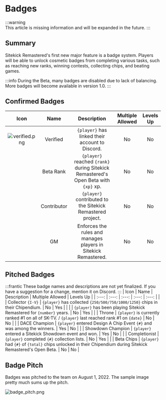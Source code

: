 # Badges

:::warning	
This article is missing information and will be expanded in the future. 
:::

## Summary

Sitekick Remastered's first new major feature is a badge system.  Players will be able to unlock cosmetic badges from completing various tasks, such as reaching new ranks, winning contests, collecting chips, and beating games.

:::info
During the Beta, many badges are disabled due to lack of balancing.  More badges will become available in version 1.0.
:::

## Confirmed Badges
| Icon | Name | Description | Multiple Allowed | Levels Up |
| :---: | :---: | :---: | :---: | :---: |
| ![verified.png](/img/wiki/features/badges/verified.png) | Verified | `{player}` has linked their account to Discord. | No | No |
| <FAIcon icon="fa-solid fa-notdef" size="2x" /> | Beta Rank | `{player}` reached `{rank}` during Sitekick Remastered's Open Beta with `{xp}` xp. | No | No |
| <FAIcon icon="fa-solid fa-notdef" size="2x" /> | Contributor | `{player}` contributed to the Sitekick Remastered project. | No | No |
| <FAIcon icon="fa-solid fa-notdef" size="2x" /> | GM | Enforces the rules and manages players in Sitekick Remastered. | No | No |

## Pitched Badges
:::frantic
These badge names and descriptions are not yet finalized.  If you have a suggestion for a change, mention it on Discord.
:::
| Icon | Name | Description | Multiple Allowed | Levels Up |
| :---: | :---: | :---: | :---: | :---: |
| <FAIcon icon="fa-solid fa-notdef" size="2x" /> | Collector `{I-V}` | `{player}` has collected `{250/500/750/1000/1250}` chips in their Chipendium. | No | Yes |
| <FAIcon icon="fa-solid fa-notdef" size="2x" /> | <FAIcon icon="fa-solid fa-notdef" size="2x" /> | `{player}` has been playing Sitekick Remastered for `{number}` years. | No | Yes |
| <FAIcon icon="fa-solid fa-notdef" size="2x" /> | Throne | `{player}` is currently ranked #1 on all of SK-TV. / `{player}` last reached rank #1 on `{date}` | No | No |
| <FAIcon icon="fa-solid fa-notdef" size="2x" /> | DACE Champion | `{player}` entered Design A Chip Event `{#}` and was among the winners. | Yes | No |
| <FAIcon icon="fa-solid fa-notdef" size="2x" /> | Showdown Champion | `{player}` entered a Sitekick Showdown event and won. | Yes | No |
| <FAIcon icon="fa-solid fa-notdef" size="2x" /> | Completionist | `{player}` completed `{#}` collection lists. | No | Yes |
| <FAIcon icon="fa-solid fa-notdef" size="2x" /> | Beta Chips | `{player}` had `{#}` of `{total}` chips unlocked in their Chipendium during Sitekick Remastered's Open Beta. | No | No |

## Badge Pitch

Badges was pitched to the team on August 1, 2022.  The sample image pretty much sums up the pitch.

![badge_pitch.png](/img/wiki/features/badges/badge_pitch.png)